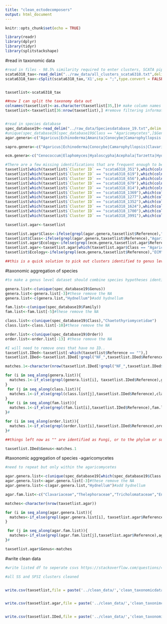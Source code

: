 ```yaml
---
title: "clean_ectodecomposers"
output: html_document
---
```


```r
knitr::opts_chunk$set(echo = TRUE)
```

```r
library(readr)
library(dplyr)
library(tidyr)
library(splitstackshape)
```

#read in taxonomic data
```r
#read in files - 98.5% similarity required to enter clusters, SCATA pipeline, national and regional dataset are clustered together so that species hypotheses can be traced between datasets
scata6318_tax<-read_delim("../raw_data/all_clusters_scata6318.txt",delim = "\t",col_names = FALSE,show_col_types = FALSE) #it doesnt work to simply use ; as delim
scata6318_tax<-cSplit(scata6318_tax,'X1',sep = ";",type.convert = FALSE)


taxsetlist<-scata6318_tax

##now I can split the taxonomy data out
colnames(taxsetlist)<-as.character(taxsetlist[35,])# make column names
taxsetlist<-taxsetlist[36:nrow(taxsetlist),] #remove filtering information


#read in species database
spec_database19<-read_delim("../raw_data/Speciesdatabase_19.txt",delim = "\t",col_names = TRUE,show_col_types = FALSE) 
#unique(spec_database19[spec_database19$Class == "Agaricomycetes",]$Genus)
agar.genera<-c("Agaricus|Echinoderma|Amanita|Conocybe|Camarophyllopsis|Clavaria|Clavulinopsis|Hodophilus|Ramariopsis|Cortinarius|Crepidotus|Clitopilus|Entocybe|Entoloma|Laccaria|Ampulloclitocybe|Arrhenia|Cuphophyllus|Gliophorus|Hygrocybe|Hygrophorus|Galerina|Gymnopilus|Hebeloma|Hymenogaster|Naucoria|Psilocybe|Calyptella|Clitocybe|Collybia|Cystoderma|Delicatula|Dendrocollybia|Fayodia|Lepista|Mycenella|Panaeolus|Rhizocybe|Squamanita|Inocybe|Lycoperdon|Asterophora|Calocybe|Tephrocybe|Marasmius|Hemimycena|Hydropus|Mycena|Roridomyces|Xeromphalina|Gymnopus|Mycetinis|Paragymnopus|Rhodocollybia|Armillaria|Flammulina|Rhizomarasmius|Pluteus|Coprinellus|Coprinopsis|Homophron|Parasola|Psathyrella|Pseudoclitocybe|Cristinia|Deconica|Hemipholiota|Hypholoma|Pholiota|Stropharia|Dermoloma|Tricholoma|Macrotyphula|Typhula|Amylocorticiellum|Ceraceomyces|Amphinema|Athelia|Byssocorticium|Piloderma|Tretomyces|Tylospora|Boletus|Chalciporus|Chamonixia|Imleria|Leccinum|Tylopilus|Xerocomellus|Xerocomus|Coniophora|Chroogomphus|Hygrophoropsis|Leucogyrophana|Alpova|Hydnomerulius|Melanogaster|Paxillus|Rhizopogon|Scleroderma|Serpula|Suillus|Fibricium|Protodontia|Pseudohydnum|Stypella|Oliveonia|Ceratobasidium|Clavulina|Craterellus|Hydnum|Sistotrema|Minimedusa|Waitea|Tubulicrinis|Alloclavaria|Cotylidia|Resinicium|Rickenella|Hyphodontia|Xylodon|Fibulochlamys|Postia|Rigidoporus|Physisporinus|Phanerochaete|Ganoderma|Odontia|Xenasmatella|Byssoporia|Gloiothele|Scytinostroma|Lactarius|Russula|Helvellosebacina|Sebacina|Serendipita|Phellodon|Pseudotomentella|Thelephora|Tomentella|Tomentellopsis|Luellia|Sistotremastrum|Subulicystidium|Trechispora|Steccherinum|Nidulariopsis|Clavariadelphus|Gautieria|Ramaria|Kavinia|Hysterangium|Phallus|Hydnellum")

sapro.genera<-c("Agaricus|Echinoderma|Conocybe|Camarophyllopsis|Clavaria|Clavulinopsis|Hodophilus|Ramariopsis|Crepidotus|Clitopilus|Entocybe|Ampulloclitocybe|Arrhenia|Cuphophyllus|Gliophorus|Hygrocybe|Galerina|Gymnopilus|Psilocybe|Calyptella|Clitocybe|Collybia|Cystoderma|Delicatula|Dendrocollybia|Fayodia|Lepista|Mycenella|Panaeolus|Rhizocybe|Squamanita|Lycoperdon|Asterophora|Calocybe|Tephrocybe|Marasmius|Hemimycena|Hydropus|Mycena|Roridomyces|Xeromphalina|Gymnopus|Mycetinis|Paragymnopus|Rhodocollybia|Armillaria|Flammulina|Rhizomarasmius|Pluteus|Coprinellus|Coprinopsis|Homophron|Parasola|Psathyrella|Pseudoclitocybe|Cristinia|Deconica|Hemipholiota|Hypholoma|Pholiota|Stropharia|Dermoloma|Entoloma|Macrotyphula|Typhula|Amylocorticiellum|Ceraceomyces|Athelia|Coniophora|Hygrophoropsis|Leucogyrophana|Hydnomerulius|Serpula|Fibricium|Protodontia|Pseudohydnum|Stypella|Oliveonia|Ceratobasidium|Minimedusa|Waitea|Tubulicrinis|Alloclavaria|Cotylidia|Resinicium|Rickenella|Hyphodontia|Xylodon|Fibulochlamys|Postia|Rigidoporus|Physisporinus|Phanerochaete|Ganoderma|Odontia|Xenasmatella|Byssoporia|Gloiothele|Scytinostroma|Luellia|Sistotremastrum|Subulicystidium|Trechispora|Steccherinum|Nidulariopsis|Clavariadelphus|Kavinia|Phallus")

ecm.genera<-c("Cenococcum|Elaphomyces|Hyaloscypha|Acephala|Tarzetta|Hydnotrya|Genea|Geopora|Humaria|Otidea|Trichophaea|Wilcoxina|Tuber|Amanita|Cortinarius|Laccaria|Entoloma_silvae-frondosae|Entoloma_sericatum|Hygrophorus|Hebeloma|Hymenogaster|Naucoria|Inocybe|Tricholoma|Amphinema|Byssocorticium|Piloderma|Tretomyces|Tylospora|Boletus|Chalciporus|Chamonixia|Imleria|Leccinum|Tylopilus|Xerocomellus|Xerocomus|Chroogomphus|Alpova|Melanogaster|Paxillus|Rhizopogon|Scleroderma|Suillus|Clavulina|Craterellus|Hydnum|Sistotrema|Lactarius|Russula|Helvellosebacina|Sebacina|Serendipita|Phellodon|Pseudotomentella|Thelephora|Tomentella|Tomentellopsis|Gautieria|Ramaria|Hysterangium|Hydnellum")

#There are a few missing identifications that are frequent enough to be considered in WAE. Add these in manual based on blast results to UNITE. 
taxsetlist[which(taxsetlist$`Cluster ID` == "scata6318_351"),which(colnames(taxsetlist) == "Reference")]<-"SH0950786.09FU_Hydnellum"
taxsetlist[which(taxsetlist$`Cluster ID` == "scata6318_619"),which(colnames(taxsetlist) == "Reference")]<-"SH_Mycena_sp."
taxsetlist[which(taxsetlist$`Cluster ID` == "scata6318_656"),which(colnames(taxsetlist) == "Reference")]<-"SH1175650.09FU_Cortinarius_spilomeus"
taxsetlist[which(taxsetlist$`Cluster ID` == "scata6318_679"),which(colnames(taxsetlist) == "Reference")]<-"SH0895816.09FU_Xenasmatella_vaga"
taxsetlist[which(taxsetlist$`Cluster ID` == "scata6318_814"),which(colnames(taxsetlist) == "Reference")]<-"SH1162882.09FU_Galerina"
taxsetlist[which(taxsetlist$`Cluster ID` == "scata6318_1369"),which(colnames(taxsetlist) == "Reference")]<-"SH1233149.09FU_Tomentellopsis"
taxsetlist[which(taxsetlist$`Cluster ID` == "scata6318_1277"),which(colnames(taxsetlist) == "Reference")]<-"SH1102296.09FU_Mycena"
taxsetlist[which(taxsetlist$`Cluster ID` == "scata6318_1352"),which(colnames(taxsetlist) == "Reference")]<-"SH1162916.09FU_Galerina"
taxsetlist[which(taxsetlist$`Cluster ID` == "scata6318_1624"),which(colnames(taxsetlist) == "Reference")]<-"SH1162499.09FU_Galerina"
taxsetlist[which(taxsetlist$`Cluster ID` == "scata6318_1700"),which(colnames(taxsetlist) == "Reference")]<-"SH1260534.09FU_Entoloma"
taxsetlist[which(taxsetlist$`Cluster ID` == "scata6318_3991"),which(colnames(taxsetlist) == "Reference")]<-"SH1249211.09FU_Ganoderma"

taxsetlist.agar<-taxsetlist

taxsetlist.agar$Class<-ifelse(grepl(agar.genera,taxsetlist$Reference),"Agaricomycetes","other")
taxsetlist$Class<-ifelse(grepl(agar.genera,taxsetlist$Reference),"Agaricomycetes","other")
taxsetlist.agar$Ecology<-ifelse(grepl(ecm.genera,taxsetlist.agar$Reference),"ECM",ifelse(grepl(sapro.genera,taxsetlist.agar$Reference),"SAP","other")) 
taxsetlist.agar<-taxsetlist.agar[which(taxsetlist.agar$Class == "Agaricomycetes"),]
taxsetlist$Ecology<-ifelse(grepl(ecm.genera,taxsetlist$Reference),"ECM",ifelse(grepl(sapro.genera,taxsetlist$Reference),"SAP","other")) 

##this is a quick solution to pick out clusters identified to genus level from the class agaricomyctes... 

```


#taxonomic aggregation of species
```r
#to make a genus level dataset should combine species hypotheses identified to the same genus

genera.list<-c(unique(spec_database19$Genus))
genera.list<-genera.list[-3]#these remove the NA
genera.list<-c(genera.list,"Hydnellum")#add hydnellum

fam.list<-c(unique(spec_database19$Family))
fam.list<-fam.list[-5]#these remove the NA

class.list<-c(unique(spec_database19$Class),"Chaetothyriomycetidae")
class.list<-class.list[-10]#these remove the NA

order.list<-c(unique(spec_database19$Order))
order.list<-order.list[-13] #these remove the NA

#I will need to remove ones that have no ID..
taxsetlist.IDed<-taxsetlist[-which(taxsetlist$Reference == ""),]
taxsetlist.IDed<-taxsetlist.IDed[!grepl("NF_",taxsetlist.IDed$Reference),]

matches.1<-character(nrow(taxsetlist.IDed[!grepl("NF_",taxsetlist.IDed$Reference),]))

for (i in seq_along(genera.list)){
  matches.1<-if_else(grepl(genera.list[i], taxsetlist.IDed$Reference),genera.list[i],matches.1)
}
 for (j in seq_along(class.list)){
  matches.1<-if_else(grepl(class.list[j],taxsetlist.IDed$Reference),class.list[j],matches.1)
}
 for (i in seq_along(fam.list)){
  matches.1<-if_else(grepl(fam.list[i],taxsetlist.IDed$Reference),fam.list[i],matches.1)
}#

for (i in seq_along(order.list)){
  matches.1<-if_else(grepl(order.list[i],taxsetlist.IDed$Reference),order.list[i],matches.1)
}#

##things left now as "" are identified as Fungi, or to the phylum or subphylum therefore I dont need anyways...

taxsetlist.IDed$Genus<-matches.1
```

#taxonomic aggregation of species -agaricomycetes
```r
#need to repeat but only within the agaricomycetes

agar.genera.list<-c(unique(spec_database19[which(spec_database19$Class == "Agaricomycetes"),]$Genus))
agar.genera.list<-agar.genera.list[-3]#these remove the NA
agar.genera.list<-c(agar.genera.list,"Hydnellum")#add hydnellum

agar.fam.list<-c("Clavariaceae","Thelephoraceae","Tricholomataceae","Entolomataceae","Atheliaceae")

matches<-character(nrow(taxsetlist.agar))

for (i in seq_along(agar.genera.list)){
  matches<-if_else(grepl(agar.genera.list[i], taxsetlist.agar$Reference),agar.genera.list[i],matches)
}

 for (j in seq_along(agar.fam.list)){
  matches<-if_else(grepl(agar.fam.list[j],taxsetlist.agar$Reference),agar.fam.list[j],matches)
}#

taxsetlist.agar$Genus<-matches
```


#write clean data
```r
#write listed df to seperate csvs https://stackoverflow.com/questions/42046992/write-csv-on-a-list-of-data-frames

#all SS and SFSI clusters cleaned


write.csv(taxsetlist,file = paste('../clean_data/','clean_taxonomicdata_SFSI_SS','_','1.5','perc','.csv',sep=""), row.names = F)


write.csv(taxsetlist.agar,file = paste('../clean_data/','clean_taxonimcdata_SFSI_SS_agar','_','1.5','perc','.csv',sep=""), row.names = F)


write.csv(taxsetlist.IDed,file = paste('../clean_data/','clean_taxonomicdata_SFSI_SS_genus','.csv',sep=""), row.names = F)
```

